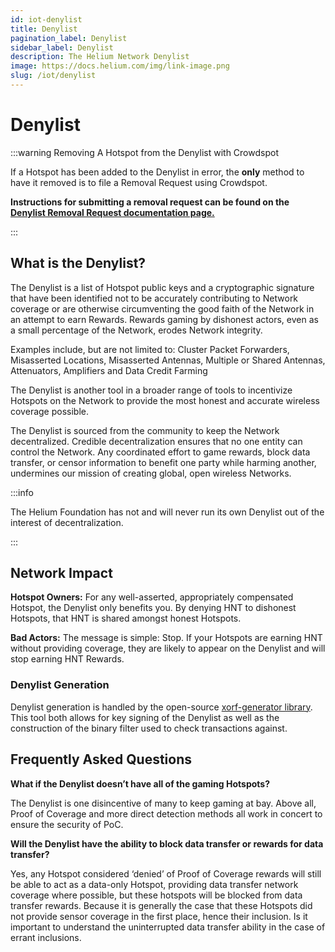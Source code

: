 ```yaml
---
id: iot-denylist
title: Denylist
pagination_label: Denylist
sidebar_label: Denylist
description: The Helium Network Denylist
image: https://docs.helium.com/img/link-image.png
slug: /iot/denylist
---
```



# Denylist

:::warning Removing A Hotspot from the Denylist with Crowdspot

If a Hotspot has been added to the Denylist in error, the **only** method to have it removed is to
file a Removal Request using Crowdspot.

**Instructions for submitting a removal request can be found on the
[Denylist Removal Request documentation page.](/iot/denylist-removals)**

:::

## What is the Denylist?

The Denylist is a list of Hotspot public keys and a cryptographic signature that have been
identified not to be accurately contributing to Network coverage or are otherwise circumventing the
good faith of the Network in an attempt to earn Rewards. Rewards gaming by dishonest actors, even as
a small percentage of the Network, erodes Network integrity.

Examples include, but are not limited to: Cluster Packet Forwarders, Misasserted Locations,
Misasserted Antennas, Multiple or Shared Antennas, Attenuators, Amplifiers and Data Credit Farming

The Denylist is another tool in a broader range of tools to incentivize Hotspots on the Network to
provide the most honest and accurate wireless coverage possible.

The Denylist is sourced from the community to keep the Network decentralized. Credible
decentralization ensures that no one entity can control the Network. Any coordinated effort to game
rewards, block data transfer, or censor information to benefit one party while harming another,
undermines our mission of creating global, open wireless Networks.

:::info

The Helium Foundation has not and will never run its own Denylist out of the interest of
decentralization.

:::

## Network Impact

**Hotspot Owners:** For any well-asserted, appropriately compensated Hotspot, the Denylist only
benefits you. By denying HNT to dishonest Hotspots, that HNT is shared amongst honest Hotspots.

**Bad Actors:** The message is simple: Stop. If your Hotspots are earning HNT without providing
coverage, they are likely to appear on the Denylist and will stop earning HNT Rewards.

<!-- TODO: proof of coverage oracles use the deny list -->

### Denylist Generation

Denylist generation is handled by the open-source
[xorf-generator library](https://github.com/helium/xorf-generator). This tool both allows for key
signing of the Denylist as well as the construction of the binary filter used to check transactions
against.

## Frequently Asked Questions

**What if the Denylist doesn’t have all of the gaming Hotspots?**

The Denylist is one disincentive of many to keep gaming at bay. Above all, Proof of Coverage and
more direct detection methods all work in concert to ensure the security of PoC.

**Will the Denylist have the ability to block data transfer or rewards for data transfer?**

Yes, any Hotspot considered ‘denied’ of Proof of Coverage rewards will still be able to act as a
data-only Hotspot, providing data transfer network coverage where possible, but these hotspots will
be blocked from data transfer rewards. Because it is generally the case that these Hotspots did not
provide sensor coverage in the first place, hence their inclusion. Is it important to understand the
uninterrupted data transfer ability in the case of errant inclusions.
